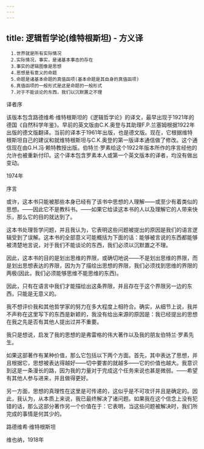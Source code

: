 ```yaml
---
---
---
```

title: 逻辑哲学论(维特根斯坦) - 方义译
---


```
　1.世界就是所有实际情况
　2.实际情况，事实，是诸基本事态的存在
　3.事实的逻辑图像是思想
　4.思想是有意义的命题
　5.命题是诸基本命题的真值函项(基本命题是其自身的真值函项)
　6.真值函项的一般形式是这是命题的一般形式
　7.对于不能谈论的东西，我们以沉默置之不理
```



译者序


该版本包含路德维希·维特根斯坦的《逻辑哲学论》的译文，最早出现于1921年的德国《自然科学年鉴》。早前的英文版由C.K.奥登与其助理F.P.兰塞姆根据1922年出版的德文版翻译。当前的译本于1961年出版，也是德文版。现在，它根据维特根斯坦自己的建议和就维特根斯坦与C.K.奥登的第一版译本通信做了修改。这个通信现在由G.H.冯·赖特教授出版。伯特兰·罗素给这个1922年版本所作的序言经他的允许也被重新付印。这个译本包含罗素本人或第一个英文版本的译者，均没有做出变动。

1974年





序言


或许，这本书只能被那些本身已经有了该书中思想的人理解——或至少有着类似的思想。——因此它不是教科书。——如果它给读这本书的人以及理解它的人带来快乐，那么它的目的就达到了。

这本书处理哲学问题，并且我认为，它表明这些问题被提出的原因是我们的语言逻辑受到了误解。这本书的全部意义可能概括为下面的话：能够被言说的东西都能够被清楚地言说，对于我们不能谈论的东西，我们必须以沉默置之不理。

因此，这本书的目的是划出思维的界限，或确切地说——不是划出思维的界限，而是划出思想表达的界限，因为为了描绘出思想的界限，我们必须找到思维的界限的两极(因此，我们必须能够思维不能思维的东西)。

因此，只有在语言中我们才能描绘出这条界限，并且存在于这个界限另一边的东西，只能是无意义的。

我不想评价我和其他哲学家的努力在多大程度上相符合。确实，从细节上说，我并不声称在这里写下的东西是新颖的，我没有给出来源的原因是：我已经提出的思想在我之先是否有其他人提出过并不重要。

我只是想说，启发了我的思想的是弗雷格的伟大著作以及我的朋友伯特兰·罗素先生。

如果这部著作有某种价值，那么它包括以下两个方面。首先，其中表达了思想，并且根据它，思想被表达得越好——切中要害的就越多——它的价值也越大。我意识到这是一条漫长的路，因为我的力量对于完成这个任务来说也甚是微弱。——希望有其他人参与进来，并且做得更好。

另一方面，思想的真理性在这里是可传递的，这似乎是不可攻讦并且是确定的。因此，我认为，从本质上来说，我已最终解决了诸问题。如果我在这个信念上没有犯错的话，那么这部分著作另一个价值在于：它表明，当这些问题被解决时，我们所完成的事情是何其少的。

路德维希·维特根斯坦

维也纳，1918年
